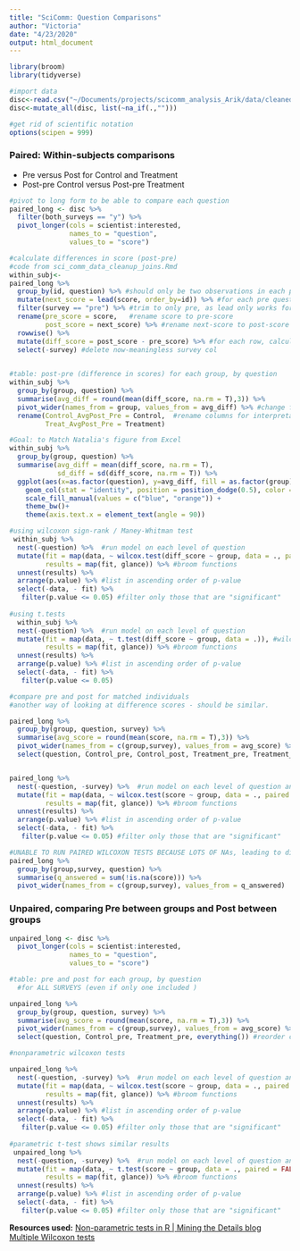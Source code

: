 ```yaml
---
title: "SciComm: Question Comparisons"
author: "Victoria"
date: "4/23/2020"
output: html_document
---
```

```r
library(broom)
library(tidyverse)

#import data
disc<-read.csv("~/Documents/projects/scicomm_analysis_Arik/data/cleaned_complete_joins/scicomm_complete_data_joined.csv")
disc<-mutate_all(disc, list(~na_if(.,"")))

#get rid of scientific notation
options(scipen = 999)
```

### Paired: Within-subjects comparisons 
* Pre versus Post for Control and Treatment 
* Post-pre Control versus Post-pre Treatment

```r

#pivot to long form to be able to compare each question
paired_long <- disc %>%
  filter(both_surveys == "y") %>%
  pivot_longer(cols = scientist:interested,
               names_to = "question", 
               values_to = "score") 

#calculate differences in score (post-pre)
#code from sci_comm_data_cleanup_joins.Rmd
within_subj<-
paired_long %>%
  group_by(id, question) %>% #should only be two observations in each pair (pre and post)
  mutate(next_score = lead(score, order_by=id)) %>% #for each pre question, annotates the post score in next_score column
  filter(survey == "pre") %>% #trim to only pre, as lead only works for pre.
  rename(pre_score = score,   #rename score to pre-score
         post_score = next_score) %>% #rename next-score to post-score
  rowwise() %>% 
  mutate(diff_score = post_score - pre_score) %>% #for each row, calculate post-pre across cols
  select(-survey) #delete now-meaningless survey col
  
```

```r
#table: post-pre (difference in scores) for each group, by question
within_subj %>%
  group_by(group, question) %>%
  summarise(avg_diff = round(mean(diff_score, na.rm = T),3)) %>%
  pivot_wider(names_from = group, values_from = avg_diff) %>% #change format for control, treatment next to each other
  rename(Control_AvgPost_Pre = Control,  #rename columns for interpretability
         Treat_AvgPost_Pre = Treatment)
```

```r
#Goal: to Match Natalia's figure from Excel 
within_subj %>%
  group_by(group, question) %>%
  summarise(avg_diff = mean(diff_score, na.rm = T),
            sd_diff = sd(diff_score, na.rm = T)) %>%
  ggplot(aes(x=as.factor(question), y=avg_diff, fill = as.factor(group))) + 
    geom_col(stat = "identity", position = position_dodge(0.5), color = "black")  + 
    scale_fill_manual(values = c("blue", "orange")) + 
    theme_bw()+
    theme(axis.text.x = element_text(angle = 90))
```
```r


#using wilcoxon sign-rank / Maney-Whitman test 
 within_subj %>% 
  nest(-question) %>%  #run model on each level of question
  mutate(fit = map(data, ~ wilcox.test(diff_score ~ group, data = ., paired = FALSE)), #wilcoxon test 
         results = map(fit, glance)) %>% #broom functions
  unnest(results) %>%
  arrange(p.value) %>% #list in ascending order of p-value
  select(-data, - fit) %>%
   filter(p.value <= 0.05) #filter only those that are "significant" 
 
#using t.tests 
  within_subj %>% 
  nest(-question) %>%  #run model on each level of question
  mutate(fit = map(data, ~ t.test(diff_score ~ group, data = .)), #wilcoxon test 
         results = map(fit, glance)) %>% #broom functions
  unnest(results) %>%
  arrange(p.value) %>% #list in ascending order of p-value
  select(-data, - fit) %>%
   filter(p.value <= 0.05) 
```
```r
#compare pre and post for matched individuals 
#another way of looking at difference scores - should be similar.  

paired_long %>%
  group_by(group, question, survey) %>%
  summarise(avg_score = round(mean(score, na.rm = T),3)) %>%
  pivot_wider(names_from = c(group,survey), values_from = avg_score) %>%  #change format to one row per question
  select(question, Control_pre, Control_post, Treatment_pre, Treatment_post) #reorder columns for comparisons 


paired_long %>% 
  nest(-question, -survey) %>%  #run model on each level of question and survey
  mutate(fit = map(data, ~ wilcox.test(score ~ group, data = ., paired = TRUE)), #wilcoxon test 
         results = map(fit, glance)) %>% #broom functions
  unnest(results) %>%
  arrange(p.value) %>% #list in ascending order of p-value
  select(-data, - fit) %>%
   filter(p.value <= 0.05) #filter only those that are "significant" 

#UNABLE TO RUN PAIRED WILCOXON TESTS BECAUSE LOTS OF NAs, leading to different lengths - see here.
paired_long %>% 
  group_by(group,survey, question) %>% 
  summarise(q_answered = sum(!is.na(score))) %>%
  pivot_wider(names_from = c(group,survey), values_from = q_answered)
```


### Unpaired, comparing Pre between groups and Post between groups 

```r
unpaired_long <- disc %>%
  pivot_longer(cols = scientist:interested,
               names_to = "question", 
               values_to = "score")
```

```r
#table: pre and post for each group, by question 
  #for ALL SURVEYS (even if only one included )

unpaired_long %>%
  group_by(group, question, survey) %>%
  summarise(avg_score = round(mean(score, na.rm = T),3)) %>%
  pivot_wider(names_from = c(group,survey), values_from = avg_score) %>%  #change format to one row per question
  select(question, Control_pre, Treatment_pre, everything()) #reorder columns for comparisons 

```
```r
#nonparametric wilcoxon tests 

unpaired_long %>% 
  nest(-question, -survey) %>%  #run model on each level of question and survey
  mutate(fit = map(data, ~ wilcox.test(score ~ group, data = ., paired = FALSE)), #wilcoxon test 
         results = map(fit, glance)) %>% #broom functions
  unnest(results) %>%
  arrange(p.value) %>% #list in ascending order of p-value
  select(-data, - fit) %>%
   filter(p.value <= 0.05) #filter only those that are "significant" 
 
#parametric t-test shows similar results 
 unpaired_long %>% 
  nest(-question, -survey) %>%  #run model on each level of question and survey
  mutate(fit = map(data, ~ t.test(score ~ group, data = ., paired = FALSE)), #wilcoxon test 
         results = map(fit, glance)) %>% #broom functions
  unnest(results) %>%
  arrange(p.value) %>% #list in ascending order of p-value
  select(-data, - fit) %>%
   filter(p.value <= 0.05) #filter only those that are "significant" 
```

**Resources used:**
[Non-parametric tests in R | Mining the Details blog](https://miningthedetails.com/blog/r/non-parametric-tests/)
[Multiple Wilcoxon tests](https://stackoverflow.com/questions/46209548/how-to-do-multiple-wilcox-test-in-r)

